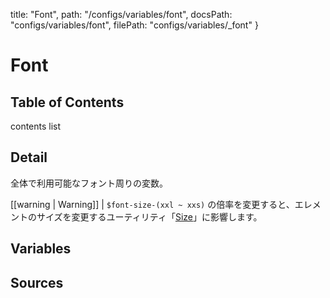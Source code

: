   title: "Font",
  path: "/configs/variables/font",
  docsPath: "configs/variables/font",
  filePath: "configs/variables/_font"
}


# Font

## Table of Contents

contents list

## Detail

全体で利用可能なフォント周りの変数。

[[warning | Warning]]
| `$font-size-(xxl ~ xxs)` の倍率を変更すると、エレメントのサイズを変更するユーティリティ「[Size](/styles/utilities/size)」に影響します。

## Variables

<PreviewVariablesSingle filePath={meta.filePath} viewCompiled={false} />

## Sources

<PreviewSources
  title={meta.title}
  docsPath={meta.docsPath}
  scssPath={meta.filePath}
/>
